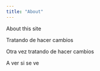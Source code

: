 ```yaml
---
title: "About"
---
```


About this site

Tratando de hacer cambios

Otra vez tratando de hacer cambios

A ver si se ve